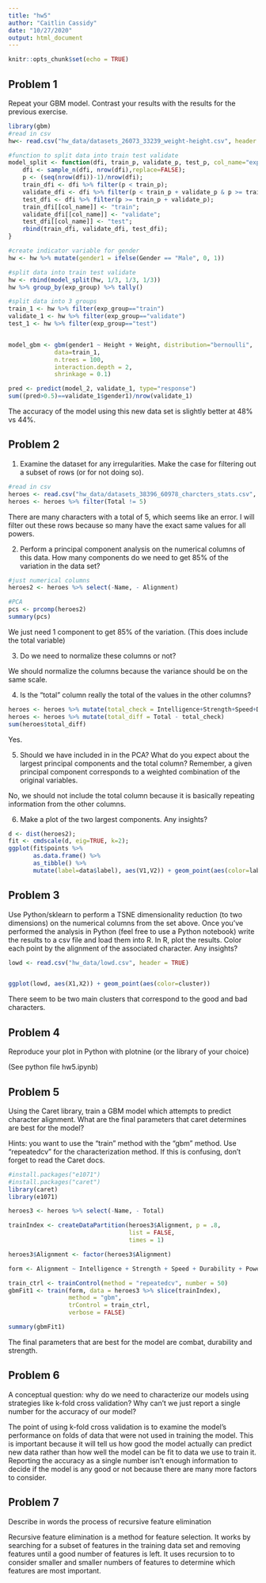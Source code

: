 ```yaml
---
title: "hw5"
author: "Caitlin Cassidy"
date: "10/27/2020"
output: html_document
---
```


```r
knitr::opts_chunk$set(echo = TRUE)
```

## Problem 1

Repeat your GBM model. Contrast your results with the results for the previous exercise.

```r
library(gbm)
#read in csv
hw<- read.csv("hw_data/datasets_26073_33239_weight-height.csv", header = TRUE)

#function to split data into train test validate
model_split <- function(dfi, train_p, validate_p, test_p, col_name="exp_group"){
    dfi <- sample_n(dfi, nrow(dfi),replace=FALSE);
    p <- (seq(nrow(dfi))-1)/nrow(dfi);
    train_dfi <- dfi %>% filter(p < train_p);
    validate_dfi <- dfi %>% filter(p < train_p + validate_p & p >= train_p);
    test_dfi <- dfi %>% filter(p >= train_p + validate_p);
    train_dfi[[col_name]] <- "train";
    validate_dfi[[col_name]] <- "validate";
    test_dfi[[col_name]] <- "test";
    rbind(train_dfi, validate_dfi, test_dfi);
}

#create indicator variable for gender
hw <- hw %>% mutate(gender1 = ifelse(Gender == "Male", 0, 1))

#split data into train test validate
hw <- rbind(model_split(hw, 1/3, 1/3, 1/3))
hw %>% group_by(exp_group) %>% tally()

#split data into 3 groups
train_1 <- hw %>% filter(exp_group=="train")
validate_1 <- hw %>% filter(exp_group=="validate")
test_1 <- hw %>% filter(exp_group=="test")


model_gbm <- gbm(gender1 ~ Height + Weight, distribution="bernoulli",
             data=train_1,
             n.trees = 100,
             interaction.depth = 2,
             shrinkage = 0.1)

pred <- predict(model_2, validate_1, type="response")
sum((pred>0.5)==validate_1$gender1)/nrow(validate_1)
```
The accuracy of the model using this new data set is slightly better at 48% vs 44%.

## Problem 2

1. Examine the dataset for any irregularities. Make the case for filtering out a subset of rows (or for not doing so).
```r
#read in csv
heroes <- read.csv("hw_data/datasets_38396_60978_charcters_stats.csv", header = TRUE)
heroes <- heroes %>% filter(Total != 5)
```
There are many characters with a total of 5, which seems like an error. I will filter out these rows because so many have the exact same values for all powers.

2. Perform a principal component analysis on the numerical columns of this data. How many components do we need to get 85% of the variation in the data set?
```r
#just numerical columns
heroes2 <- heroes %>% select(-Name, - Alignment)

#PCA
pcs <- prcomp(heroes2)
summary(pcs)
```
We just need 1 component to get 85% of the variation. (This does include the total variable)

3. Do we need to normalize these columns or not?

We should normalize the columns because the variance should be on the same scale.

4. Is the "total" column really the total of the values in the other columns?
```r
heroes <- heroes %>% mutate(total_check = Intelligence+Strength+Speed+Durability+Power+Combat)
heroes <- heroes %>% mutate(total_diff = Total - total_check)
sum(heroes$total_diff)
```
Yes. 

5. Should we have included in in the PCA? What do you expect about the largest principal components and the total column? Remember, a given principal component corresponds to a weighted combination of the original variables.

No, we should not include the total column because it is basically repeating information from the other columns.

6. Make a plot of the two largest components. Any insights?
```r
d <- dist(heroes2);
fit <- cmdscale(d, eig=TRUE, k=2);
ggplot(fit$points %>%
       as.data.frame() %>%
       as_tibble() %>%
       mutate(label=data$label), aes(V1,V2)) + geom_point(aes(color=label));
```

## Problem 3

Use Python/sklearn to perform a TSNE dimensionality reduction (to two dimensions) on the numerical columns from the set above. 
Once you’ve performed the analysis in Python (feel free to use a Python notebook) write the results to a csv file and load them into R. In R, plot the results.
Color each point by the alignment of the associated character. Any insights?

```r
lowd <- read.csv("hw_data/lowd.csv", header = TRUE)


ggplot(lowd, aes(X1,X2)) + geom_point(aes(color=cluster))
```
There seem to be two main clusters that correspond to the good and bad characters.

## Problem 4

Reproduce your plot in Python with plotnine (or the library of your choice)

(See python file hw5.ipynb)

## Problem 5

Using the Caret library, train a GBM model which attempts to predict character alignment. What are the final parameters that caret determines are best for the model?

Hints: you want to use the "train" method with the "gbm" method. Use "repeatedcv" for the characterization method. If this is confusing, don't forget to read the Caret docs.
```r
#install.packages("e1071")
#install.packages("caret")
library(caret)
library(e1071)

heroes3 <- heroes %>% select(-Name, - Total)

trainIndex <- createDataPartition(heroes3$Alignment, p = .8, 
                                  list = FALSE, 
                                  times = 1)

heroes3$Alignment <- factor(heroes3$Alignment)

form <- Alignment ~ Intelligence + Strength + Speed + Durability + Power + Combat

train_ctrl <- trainControl(method = "repeatedcv", number = 50)
gbmFit1 <- train(form, data = heroes3 %>% slice(trainIndex), 
                 method = "gbm", 
                 trControl = train_ctrl,
                 verbose = FALSE)

summary(gbmFit1)

```
The final parameters that are best for the model are combat, durability and strength.

## Problem 6

A conceptual question: why do we need to characterize our models using strategies like k-fold cross validation? Why can't we just report a single number for the accuracy of our model?

The point of using k-fold cross validation is to examine the model's performance on folds of data that were not used in training the model. This is important because it will tell us how good the model actually can predict new data rather than how well the model can be fit to data we use to train it. Reporting the accuracy as a single number isn't enough information to decide if the model is any good or not because there are many more factors to consider. 

## Problem 7

Describe in words the process of recursive feature elimination

Recursive feature elimination is a method for feature selection. It works by searching for a subset of features in the training data set and removing features until a good number of features is left. It uses recursion to to consider smaller and smaller numbers of features to determine which features are most important.